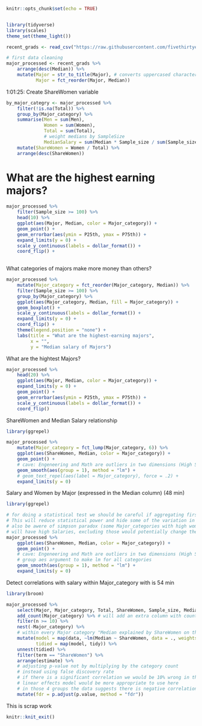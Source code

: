 ```r
knitr::opts_chunk$set(echo = TRUE)
```
```r

```

```r
library(tidyverse)
library(scales)
theme_set(theme_light())
```

```r
recent_grads <- read_csv("https://raw.githubusercontent.com/fivethirtyeight/data/master/college-majors/recent-grads.csv")

# first data cleaning
major_processed <- recent_grads %>%
    arrange(desc(Median)) %>% 
    mutate(Major = str_to_title(Major), # converts uppercased characters to titlecased
           Major = fct_reorder(Major, Median)) 
```

1:01:25: Create ShareWomen variable

```r
by_major_categry <- major_processed %>%
    filter(!is.na(Total)) %>% 
    group_by(Major_category) %>%
    summarise(Men = sum(Men),
              Women = sum(Women),
              Total = sum(Total),
              # weight medians by SampleSize
              MedianSalary = sum(Median * Sample_size / sum(Sample_size))) %>%
    mutate(ShareWomen = Women / Total) %>% 
    arrange(desc(ShareWomen))
```

# What are the highest earning majors?

```r
major_processed %>% 
    filter(Sample_size >= 100) %>% 
    head(10) %>% 
    ggplot(aes(Major, Median, color = Major_category)) +
    geom_point() +
    geom_errorbar(aes(ymin = P25th, ymax = P75th)) +
    expand_limits(y = 0) +
    scale_y_continuous(labels = dollar_format()) +
    coord_flip() +
    
```

What categories of majors make more money than others?

```r
major_processed %>% 
    mutate(Major_category = fct_reorder(Major_category, Median)) %>%
    filter(Sample_size >= 100) %>% 
    group_by(Major_category) %>% 
    ggplot(aes(Major_category, Median, fill = Major_category)) +
    geom_boxplot() +
    scale_y_continuous(labels = dollar_format()) +
    expand_limits(y = 0) + 
    coord_flip() +
    theme(legend.position = "none") +
    labs(title = "What are the highest-earning majors",
         x = "",
         y = "Median salary of Majors")
```

What are the hightest Majors?

```r
major_processed %>% 
    head(20) %>% 
    ggplot(aes(Major, Median, color = Major_category)) +
    expand_limits(y = 0) +
    geom_point() +
    geom_errorbar(aes(ymin = P25th, ymax = P75th)) +
    scale_y_continuous(labels = dollar_format()) +
    coord_flip()
```

ShareWomen and Median Salary relationship

```r
library(ggrepel)

major_processed %>% 
    mutate(Major_category = fct_lump(Major_category, 6)) %>% 
    ggplot(aes(ShareWomen, Median, color = Major_category)) +
    geom_point() +
    # cave: Engeneering and Math are outliers in two dimensions (High Salary and more Men)
    geom_smooth(aes(group = 1), method = "lm") +
    # geom_text_repel(aes(label = Major_category), force = .2) +
    expand_limits(y = 0)
```

Salary and Women by Major (expressed in the Median column) (48 min)

```r
library(ggrepel)

# for doing a statistical test we should be careful if aggregating first
# This will reduce statistical power and hide some of the variation in the data
# also be awere of simpson paradox (some Major_categories with high women percentage)
# will have high Salaries, excluding those would potentially change the direction of the correlation
major_processed %>% 
    ggplot(aes(ShareWomen, Median, color = Major_category)) +
    geom_point() +
    # cave: Engeneering and Math are outliers in two dimensions (High Salary and more Men)
    # group aes argument to make lm for all categories
    geom_smooth(aes(group = 1), method = "lm") +
    expand_limits(y = 0)
```


Detect correlations with salary within Major_category with  is 54 min

```r
library(broom)

major_processed %>% 
    select(Major, Major_category, Total, ShareWomen, Sample_size, Median) %>% 
    add_count(Major_category) %>% # will add an extra column with counts of distinct categories
    filter(n >= 10) %>% 
    nest(-Major_category) %>% 
    # within every Major category "Median explained by ShareWomen on this data with these weights"
    mutate(model = map(data, ~lm(Median ~ ShareWomen, data = ., weights = Sample_size)),
           tidied = map(model, tidy)) %>% 
    unnest(tidied) %>% 
    filter(term == "ShareWomen") %>% 
    arrange(estimate) %>% 
    # adjusting p-value not by multiplying by the category count
    # instead using false discovery rate
    # if there is a significant correlation we would be 10% wrong in those categories with the smallest fdr
    # linear effects model would be more appropriate to use here
    # in those 4 groups the data suggests there is negative correlation within departments and not just across them
    mutate(fdr = p.adjust(p.value, method = "fdr"))
```

This is scrap work

```r
knitr::knit_exit()

```

